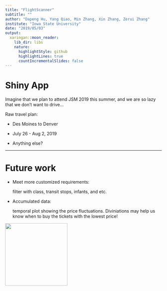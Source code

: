 ```yaml
---
title: "FlightScanner"
subtitle: ""
author: "Dapeng Hu, Yang Qiao, Min Zhang, Xin Zhang, Zerui Zhang"
institute: "Iowa State University"
date: "2019/05/03"
output:
  xaringan::moon_reader:
    lib_dir: libs
    nature:
      highlightStyle: github
      highlightLines: true
      countIncrementalSlides: false
---
```


# Shiny App

Imagine that we plan to attend JSM 2019 this summer, and we are so lazy that we don't want to drive...


Raw travel plan:

- Des Moines to Denver

- July 26 - Aug 2, 2019

- Anything else?

---
# Future work

- Meet more customized requirements: 

    filter with class, transit stops, infants, and etc.

- Accumulated data: 

    temporal plot showing the price fluctuations. Diviniations may help us know when to buy the tickets with the lowest price!
    
<img src="divination.jpg" width=200>